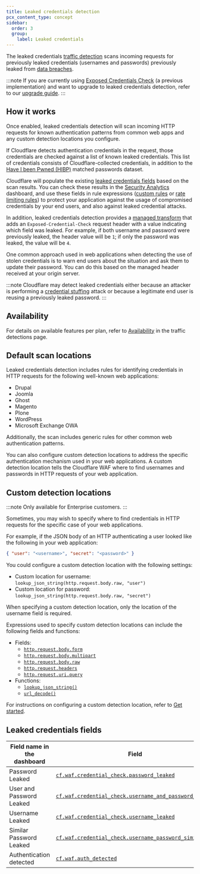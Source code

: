 ```yaml
---
title: Leaked credentials detection
pcx_content_type: concept
sidebar:
  order: 3
  group:
    label: Leaked credentials
---
```


The leaked credentials [traffic detection](/waf/detections/) scans incoming requests for previously leaked credentials (usernames and passwords) previously leaked from [data breaches](https://www.cloudflare.com/learning/security/what-is-a-data-breach/).

:::note
If you are currently using [Exposed Credentials Check](/waf/managed-rules/check-for-exposed-credentials/) (a previous implementation) and want to upgrade to leaked credentials detection, refer to our [upgrade guide](/waf/managed-rules/check-for-exposed-credentials/upgrade-to-leaked-credentials-detection/).
:::

## How it works

Once enabled, leaked credentials detection will scan incoming HTTP requests for known authentication patterns from common web apps and any custom detection locations you configure.

If Cloudflare detects authentication credentials in the request, those credentials are checked against a list of known leaked credentials. This list of credentials consists of Cloudflare-collected credentials, in addition to the [Have I been Pwned (HIBP)](https://haveibeenpwned.com) matched passwords dataset.

Cloudflare will populate the existing [leaked credentials fields](#leaked-credentials-fields) based on the scan results. You can check these results in the [Security Analytics](/waf/analytics/security-analytics/) dashboard, and use these fields in rule expressions ([custom rules](/waf/custom-rules/) or [rate limiting rules](/waf/rate-limiting-rules/)) to protect your application against the usage of compromised credentials by your end users, and also against leaked credential attacks.

In addition, leaked credentials detection provides a [managed transform](/rules/transform/managed-transforms/reference/#add-leaked-credentials-checks-header) that adds an `Exposed-Credential-Check` request header with a value indicating which field was leaked. For example, if both username and password were previously leaked, the header value will be `1`; if only the password was leaked, the value will be `4`.

One common approach used in web applications when detecting the use of stolen credentials is to warn end users about the situation and ask them to update their password. You can do this based on the managed header received at your origin server.

:::note
Cloudflare may detect leaked credentials either because an attacker is performing a [credential stuffing](https://www.cloudflare.com/learning/bots/what-is-credential-stuffing/) attack or because a legitimate end user is reusing a previously leaked password.
:::

## Availability

For details on available features per plan, refer to [Availability](/waf/detections/#availability) in the traffic detections page.

## Default scan locations

Leaked credentials detection includes rules for identifying credentials in HTTP requests for the following well-known web applications:

- Drupal
- Joomla
- Ghost
- Magento
- Plone
- WordPress
- Microsoft Exchange OWA

Additionally, the scan includes generic rules for other common web authentication patterns.

You can also configure custom detection locations to address the specific authentication mechanism used in your web applications. A custom detection location tells the Cloudflare WAF where to find usernames and passwords in HTTP requests of your web application.

## Custom detection locations

:::note
Only available for Enterprise customers.
:::

Sometimes, you may wish to specify where to find credentials in HTTP requests for the specific case of your web applications.

For example, if the JSON body of an HTTP authenticating a user looked like the following in your web application:

```json
{ "user": "<username>", "secret": "<password>" }
```

You could configure a custom detection location with the following settings:

- Custom location for username:<br/>
  `lookup_json_string(http.request.body.raw, "user")`
- Custom location for password:<br/>
  `lookup_json_string(http.request.body.raw, "secret")`

When specifying a custom detection location, only the location of the username field is required.

Expressions used to specify custom detection locations can include the following fields and functions:

- Fields:
  - [`http.request.body.form`](/ruleset-engine/rules-language/fields/reference/http.request.body.form/)
  - [`http.request.body.multipart`](/ruleset-engine/rules-language/fields/reference/http.request.body.multipart/)
  - [`http.request.body.raw`](/ruleset-engine/rules-language/fields/reference/http.request.body.raw/)
  - [`http.request.headers`](/ruleset-engine/rules-language/fields/reference/http.request.headers/)
  - [`http.request.uri.query`](/ruleset-engine/rules-language/fields/reference/http.request.uri.query/)
- Functions:
  - [`lookup_json_string()`](/ruleset-engine/rules-language/functions/#lookup_json_string)
  - [`url_decode()`](/ruleset-engine/rules-language/functions/#url_decode)

For instructions on configuring a custom detection location, refer to [Get started](/waf/detections/leaked-credentials/get-started/#4-optional-configure-a-custom-detection-location).

## Leaked credentials fields

| Field name in the dashboard | Field                                                       | Availability       |
| --------------------------- | ----------------------------------------------------------- | ------------------ |
| Password Leaked             | [`cf.waf.credential_check.password_leaked`][1]              | All plans          |
| User and Password Leaked    | [`cf.waf.credential_check.username_and_password_leaked`][2] | Pro plan and above |
| Username Leaked             | [`cf.waf.credential_check.username_leaked`][3]              | Enterprise plan    |
| Similar Password Leaked     | [`cf.waf.credential_check.username_password_similar`][4]    | Enterprise plan    |
| Authentication detected     | [`cf.waf.auth_detected`][5]                                 | Enterprise plan    |

[1]: /ruleset-engine/rules-language/fields/reference/cf.waf.credential_check.password_leaked/
[2]: /ruleset-engine/rules-language/fields/reference/cf.waf.credential_check.username_and_password_leaked/
[3]: /ruleset-engine/rules-language/fields/reference/cf.waf.credential_check.username_leaked/
[4]: /ruleset-engine/rules-language/fields/reference/cf.waf.credential_check.username_password_similar/
[5]: /ruleset-engine/rules-language/fields/reference/cf.waf.auth_detected/
